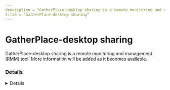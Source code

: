 ```yaml
---
description = "GatherPlace-desktop sharing is a remote monitoring and management (RMM) tool. More information will be added as it becomes available."
title = "GatherPlace-desktop sharing"
---
```




# GatherPlace-desktop sharing

GatherPlace-desktop sharing is a remote monitoring and management (RMM) tool. More information will be added as it becomes available.

### Details
<Details author={""}
         category={""}
         created={""}
         website={""}
         lastModified={"2024-02-07"}
         privileges={""}
         free={ false }
         verification={ false }
/>

#### Installation Paths
<Card code={ ["gp3.exe", "gp4.exe", "gp5.exe"] }/>





### Forensic Artifacts




#### Network Artifacts
<EuiSpacer size="xl"/>
<NetworkArtifactsTable data={ [{"Description": "Known remote domains", "Domains": ["*.gatherplace.com", "*.gatherplace.net", "gatherplace.com"], "Ports": []}] }/>




### Detections
- Detects potential network activity of GatherPlace-desktop sharing RMM tool
  - [Sigma Rule](https://github.com/magicsword-io/LOLRMM/blob/main/detections/sigma/gatherplace-desktop_sharing_network_sigma.yml)
- Detects potential processes activity of GatherPlace-desktop sharing RMM tool
  - [Sigma Rule](https://github.com/magicsword-io/LOLRMM/blob/main/detections/sigma/gatherplace-desktop_sharing_processes_sigma.yml)

### References
- [https://www.gatherplace.com/kb?id=136377](https://www.gatherplace.com/kb?id=136377)


